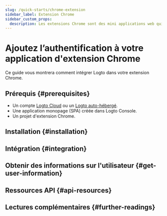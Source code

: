 ```yaml
---
slug: /quick-starts/chrome-extension
sidebar_label: Extension Chrome
sidebar_custom_props:
  description: Les extensions Chrome sont des mini applications web qui s'exécutent dans Google Chrome.
---
```




# Ajoutez l’authentification à votre application d'extension Chrome

Ce guide vous montrera comment intégrer Logto dans votre extension Chrome.

<GuideTip />

## Prérequis \{#prerequisites}

- Un compte [Logto Cloud](https://cloud.logto.io) ou un [Logto auto-hébergé](/introduction/set-up-logto-oss).
- Une application monopage (SPA) créée dans Logto Console.
- Un projet d'extension Chrome.

## Installation \{#installation}

<Installation />

## Intégration \{#integration}

<Integration />

## Obtenir des informations sur l'utilisateur \{#get-user-information}

<GetUserInformation package="@logto/chrome-extension" />

## Ressources API \{#api-resources}

<ApiResources package="@logto/chrome-extension" />

## Lectures complémentaires \{#further-readings}

<FurtherReadings />
